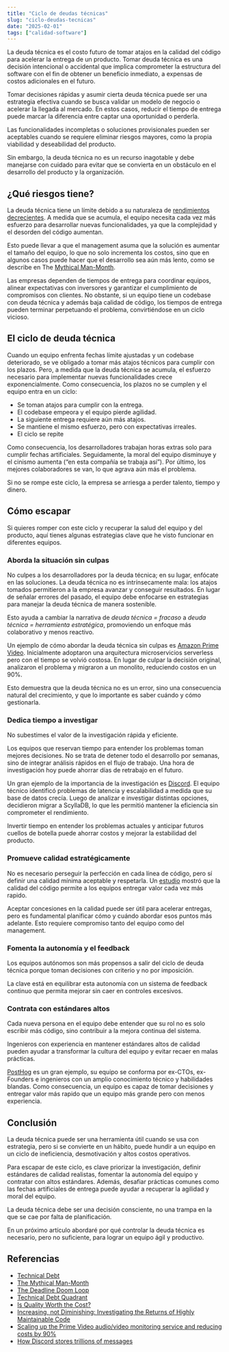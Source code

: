 ```yaml
---
title: "Ciclo de deudas técnicas"
slug: "ciclo-deudas-tecnicas"
date: "2025-02-01"
tags: ["calidad-software"]
---
```


La deuda técnica es el costo futuro de tomar atajos en la calidad del código para acelerar la entrega de un producto. Tomar deuda técnica es una decisión intencional o accidental que implica comprometer la estructura del software con el fin de obtener un beneficio inmediato, a expensas de costos adicionales en el futuro.

Tomar decisiones rápidas y asumir cierta deuda técnica puede ser una estrategia efectiva cuando se busca validar un modelo de negocio o acelerar la llegada al mercado. En estos casos, reducir el tiempo de entrega puede marcar la diferencia entre captar una oportunidad o perderla.

Las funcionalidades incompletas o soluciones provisionales pueden ser aceptables cuando se requiere eliminar riesgos mayores, como la propia viabilidad y deseabilidad del producto.

Sin embargo, la deuda técnica no es un recurso inagotable y debe manejarse con cuidado para evitar que se convierta en un obstáculo en el desarrollo del producto y la organización.

## ¿Qué riesgos tiene?

La deuda técnica tiene un límite debido a su naturaleza de [rendimientos decrecientes](https://martinfowler.com/articles/is-quality-worth-cost.html). A medida que se acumula, el equipo necesita cada vez más esfuerzo para desarrollar nuevas funcionalidades, ya que la complejidad y el desorden del código aumentan.

Esto puede llevar a que el management asuma que la solución es aumentar el tamaño del equipo, lo que no solo incrementa los costos, sino que en algunos casos puede hacer que el desarrollo sea aún más lento, como se describe en The [Mythical Man-Month](https://en.wikipedia.org/wiki/The_Mythical_Man-Month).

Las empresas dependen de tiempos de entrega para coordinar equipos, alinear expectativas con inversores y garantizar el cumplimiento de compromisos con clientes. No obstante, si un equipo tiene un codebase con deuda técnica y además baja calidad de código, los tiempos de entrega pueden terminar perpetuando el problema, convirtiéndose en un ciclo vicioso.

## El ciclo de deuda técnica

Cuando un equipo enfrenta fechas límite ajustadas y un codebase deteriorado, se ve obligado a tomar más atajos técnicos para cumplir con los plazos. Pero, a medida que la deuda técnica se acumula, el esfuerzo necesario para implementar nuevas funcionalidades crece exponencialmente. Como consecuencia, los plazos no se cumplen y el equipo entra en un ciclo:

- Se toman atajos para cumplir con la entrega.
- El codebase empeora y el equipo pierde agilidad.
- La siguiente entrega requiere aún más atajos.
- Se mantiene el mismo esfuerzo, pero con expectativas irreales.
- El ciclo se repite

Como consecuencia, los desarrolladores trabajan horas extras solo para cumplir fechas artificiales. Seguidamente, la moral del equipo disminuye y el cinismo aumenta (“en esta compañía se trabaja así”). Por último, los mejores colaboradores se van, lo que agrava aún más el problema.

Si no se rompe este ciclo, la empresa se arriesga a perder talento, tiempo y dinero.

## Cómo escapar

Si quieres romper con este ciclo y recuperar la salud del equipo y del producto, aquí tienes algunas estrategias clave que he visto funcionar en diferentes equipos.

### Aborda la situación sin culpas

No culpes a los desarrolladores por la deuda técnica; en su lugar, enfócate en las soluciones. La deuda técnica no es intrínsecamente mala: los atajos tomados permitieron a la empresa avanzar y conseguir resultados. En lugar de señalar errores del pasado, el equipo debe enfocarse en estrategias para manejar la deuda técnica de manera sostenible.

Esto ayuda a cambiar la narrativa de *deuda técnica = fracaso* a *deuda técnica = herramienta estratégica*, promoviendo un enfoque más colaborativo y menos reactivo.

Un ejemplo de cómo abordar la deuda técnica sin culpas es [Amazon Prime Video](https://archive.is/ehJbY). Inicialmente adoptaron una arquitectura microservicios serverless pero con el tiempo se volvió costosa. En lugar de culpar la decisión original, analizaron el problema y migraron a un monolito, reduciendo costos en un 90%.

Esto demuestra que la deuda técnica no es un error, sino una consecuencia natural del crecimiento, y que lo importante es saber cuándo y cómo gestionarla.

### Dedica tiempo a investigar

No subestimes el valor de la investigación rápida y eficiente.

Los equipos que reservan tiempo para entender los problemas toman mejores decisiones. No se trata de detener todo el desarrollo por semanas, sino de integrar análisis rápidos en el flujo de trabajo. Una hora de investigación hoy puede ahorrar días de retrabajo en el futuro.

Un gran ejemplo de la importancia de la investigación es [Discord](https://discord.com/blog/how-discord-stores-trillions-of-messages). El equipo técnico identificó problemas de latencia y escalabilidad a medida que su base de datos crecía. Luego de analizar e investigar distintas opciones, decidieron migrar a ScyllaDB, lo que les permitió mantener la eficiencia sin comprometer el rendimiento.

Invertir tiempo en entender los problemas actuales y anticipar futuros cuellos de botella puede ahorrar costos y mejorar la estabilidad del producto.

### Promueve calidad estratégicamente

No es necesario perseguir la perfección en cada línea de código, pero sí definir una calidad mínima aceptable y respetarla. Un [estudio](https://arxiv.org/abs/2401.13407) mostró que la calidad del código permite a los equipos entregar valor cada vez más rapido.

Aceptar concesiones en la calidad  puede ser útil para acelerar entregas, pero es fundamental planificar cómo y cuándo abordar esos puntos más adelante. Esto requiere compromiso tanto del equipo como del management.

### Fomenta la autonomía y el feedback

Los equipos autónomos son más propensos a salir del ciclo de deuda técnica porque toman decisiones con criterio y no por imposición.

La clave está en equilibrar esta autonomía con un sistema de feedback continuo que permita mejorar sin caer en controles excesivos.

### Contrata con estándares altos

Cada nueva persona en el equipo debe entender que su rol no es solo escribir más código, sino contribuir a la mejora continua del sistema.

Ingenieros con experiencia en mantener estándares altos de calidad pueden ayudar a transformar la cultura del equipo y evitar recaer en malas prácticas.

[PostHog](https://newsletter.posthog.com/p/the-deadline-doom-loop) es un gran ejemplo, su equipo se conforma por ex-CTOs, ex-Founders e ingenieros con un amplio conocimiento técnico y habilidades blandas. Como consecuencia, un equipo es capaz de tomar decisiones y entregar valor más rapido que un equipo más grande pero con menos experiencia.

## Conclusión

La deuda técnica puede ser una herramienta útil cuando se usa con estrategia, pero si se convierte en un hábito, puede hundir a un equipo en un ciclo de ineficiencia, desmotivación y altos costos operativos.

Para escapar de este ciclo, es clave priorizar la investigación, definir estándares de calidad realistas, fomentar la autonomía del equipo y contratar con altos estándares. Además, desafiar prácticas comunes como las fechas artificiales de entrega puede ayudar a recuperar la agilidad y moral del equipo.

La deuda técnica debe ser una decisión consciente, no una trampa en la que se cae por falta de planificación.

En un próximo artículo abordaré por qué controlar la deuda técnica es necesario, pero no suficiente, para lograr un equipo ágil y productivo.

## Referencias

- [Technical Debt](https://martinfowler.com/bliki/TechnicalDebt.html)
- [The Mythical Man-Month](https://en.wikipedia.org/wiki/The_Mythical_Man-Month)
- [The Deadline Doom Loop](https://newsletter.posthog.com/p/the-deadline-doom-loop?utm_source=tldrfounders)
- [Technical Debt Quadrant](https://martinfowler.com/bliki/TechnicalDebtQuadrant.html)
- [Is Quality Worth the Cost?](https://martinfowler.com/articles/is-quality-worth-cost.html)
- [Increasing, not Diminishing: Investigating the Returns of Highly Maintainable Code](https://arxiv.org/abs/2401.13407)
- [Scaling up the Prime Video audio/video monitoring service and reducing costs by 90%](https://archive.is/ehJbY)
- [How Discord stores trillions of messages](https://discord.com/blog/how-discord-stores-trillions-of-messages)